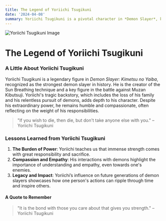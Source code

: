```yaml
---
title: The Legend of Yoriichi Tsugikuni  
date: '2024-04-08'  
summary: Yoriichi Tsugikuni is a pivotal character in *Demon Slayer*, known for his unmatched strength, tragic past, and significant impact on the fight against demons.  
---
```


![Yoriichi Tsugikuni Image](https://ik.imagekit.io/hbzknb1hm/yorrichi-tsugikuni.jpg?updatedAt=1727717547075 "Yoriichi Tsugikuni Image")

# The Legend of Yoriichi Tsugikuni

### A Little About Yoriichi Tsugikuni

Yoriichi Tsugikuni is a legendary figure in *Demon Slayer: Kimetsu no Yaiba*, recognized as the strongest demon slayer in history. He is the creator of the Sun Breathing technique and a key figure in the battle against Muzan Kibutsuji. Yoriichi's tragic backstory, which includes the loss of his family and his relentless pursuit of demons, adds depth to his character. Despite his extraordinary power, he remains humble and compassionate, often reflecting on the weight of his responsibilities.

> "If you wish to die, then die, but don't take anyone else with you." – Yoriichi Tsugikuni

### Lessons Learned from Yoriichi Tsugikuni

1. **The Burden of Power**: Yoriichi teaches us that immense strength comes with great responsibility and sacrifice.
2. **Compassion and Empathy**: His interactions with demons highlight the importance of understanding and empathy, even towards one's enemies.
3. **Legacy and Impact**: Yoriichi’s influence on future generations of demon slayers showcases how one person's actions can ripple through time and inspire others.

#### A Quote to Remember

> "It is the bond with those you care about that gives you strength." – Yoriichi Tsugikuni